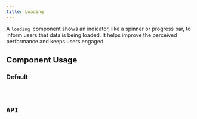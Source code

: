```yaml
---
title: Loading
---
```




A `loading `component shows an indicator, like a spinner or progress bar, to inform users that data is being loaded. It helps improve the perceived performance and keeps users engaged.

## Component Usage
### Default

<SLoading client:only="vue" class="mt-4" />
<Code code={SLoadingRaw} lang="vue" title="default.vue" />

## API
<Tabs>
    <TabItem label="Properties">
        <ApiProperties client:only="vue" />
    </TabItem>
    <TabItem label="Methods">
        <ApiMethods client:only="vue" />
    </TabItem>
</Tabs>